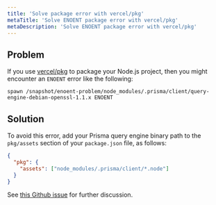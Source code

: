 ```yaml
---
title: 'Solve package error with vercel/pkg'
metaTitle: 'Solve ENOENT package error with vercel/pkg'
metaDescription: 'Solve ENOENT package error with vercel/pkg'
---
```


## Problem

If you use [vercel/pkg](https://github.com/vercel/pkg) to package your Node.js project, then you might encounter an `ENOENT` error like the following:

```
spawn /snapshot/enoent-problem/node_modules/.prisma/client/query-engine-debian-openssl-1.1.x ENOENT
```

## Solution

To avoid this error, add your Prisma query engine binary path to the `pkg/assets` section of your `package.json` file, as follows:

```json file=package.json copy
{
  "pkg": {
    "assets": ["node_modules/.prisma/client/*.node"]
  }
}
```

See [this Github issue](https://github.com/prisma/prisma/issues/8449) for further discussion.
